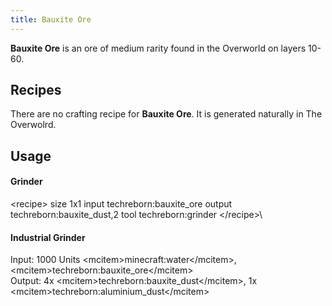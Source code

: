 ```yaml
---
title: Bauxite Ore
---
```


<ItemImage file="bauxite_ore" alt="Bauxite Ore" size="200" />

**Bauxite Ore** is an ore of medium rarity found in the Overworld on layers 10-60.

## Recipes

There are no crafting recipe for **Bauxite Ore**. It is generated naturally in The Overwolrd.

## Usage

#### Grinder

\<recipe\> size 1x1 input techreborn:bauxite_ore output techreborn:bauxite_dust,2 tool techreborn:grinder \</recipe\>\

#### Industrial Grinder

Input: 1000 Units \<mcitem\>minecraft:water\</mcitem\>, \<mcitem\>techreborn:bauxite_ore\</mcitem\>\
Output: 4x \<mcitem\>techreborn:bauxite_dust\</mcitem\>, 1x \<mcitem\>techreborn:aluminium_dust\</mcitem\>
